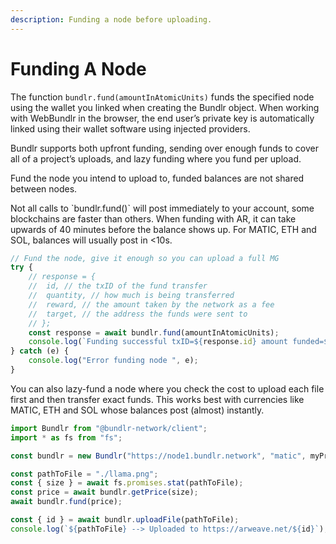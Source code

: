 ```yaml
---
description: Funding a node before uploading.
---
```



# Funding A Node

The function `bundlr.fund(amountInAtomicUnits)` funds the specified node using the wallet you linked when creating the Bundlr object. When working with WebBundlr in the browser, the end user’s private key is automatically linked using their wallet software using injected providers.

Bundlr supports both upfront funding, sending over enough funds to cover all of a project’s uploads, and lazy funding where you fund per upload.

Fund the node you intend to upload to, funded balances are not shared between nodes.

<Callout type="info" emoji="ℹ️">
Not all calls to `bundlr.fund()` will post immediately to your account, some blockchains are faster than others. When funding with AR, it can take upwards of 40 minutes before the balance shows up. For MATIC, ETH and SOL, balances will usually post in <10s.
</Callout>

```js
// Fund the node, give it enough so you can upload a full MG
try {
	// response = {
	//  id, // the txID of the fund transfer
	//  quantity, // how much is being transferred
	//  reward, // the amount taken by the network as a fee
	//  target, // the address the funds were sent to
	// };
	const response = await bundlr.fund(amountInAtomicUnits);
	console.log(`Funding successful txID=${response.id} amount funded=${response.quantity}`);
} catch (e) {
	console.log("Error funding node ", e);
}
```

You can also lazy-fund a node where you check the cost to upload each file first and then transfer exact funds. This works best with currencies like MATIC, ETH and SOL whose balances post (almost) instantly.

```js
import Bundlr from "@bundlr-network/client";
import * as fs from "fs";

const bundlr = new Bundlr("https://node1.bundlr.network", "matic", myPrivateKey);

const pathToFile = "./llama.png";
const { size } = await fs.promises.stat(pathToFile);
const price = await bundlr.getPrice(size);
await bundlr.fund(price);

const { id } = await bundlr.uploadFile(pathToFile);
console.log(`${pathToFile} --> Uploaded to https://arweave.net/${id}`);
```
